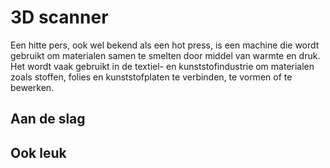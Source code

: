 
# 3D scanner

Een hitte pers, ook wel bekend als een hot press, is een machine die wordt gebruikt om materialen samen te smelten door middel van warmte en druk. Het wordt vaak gebruikt in de textiel- en kunststofindustrie om materialen zoals stoffen, folies en kunststofplaten te verbinden, te vormen of te bewerken.

## Aan de slag


<Cards>
	<Card
		icon="📖"
		title="Stappenplan"
		href="/3d-scanner/stappenplan"
		arrow={true}
	/>
</Cards>

## Ook leuk

<Cards>
	<Card
		icon="👕"
		title="Opstrijken"
		href="/vinyl-snijden/extra/opstrijken"
		arrow={true}
	/>
</Cards>